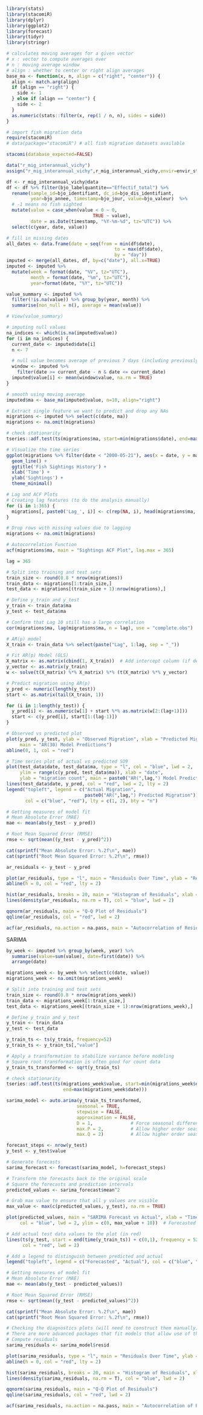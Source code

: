 ```r
library(stats)
library(stacomiR)
library(dplyr)
library(ggplot2)
library(forecast)
library(tidyr)
library(stringr)
```

```r
# calculates moving averages for a given vector
# x : vector to compute averages over
# n : moving average window
# align : whether to center or right align averages
base_ma <- function(x, n, align = c("right", "center")) {
  align <- match.arg(align)
  if (align == "right") {
    side <- 1 
  } else if (align == "center") {
    side <- 2
  }
  as.numeric(stats::filter(x, rep(1 / n, n), sides = side))
}
```

```r
# import fish migration data
require(stacomiR)
# data(package="stacomiR") # all fish migration datasets available

stacomi(database_expected=FALSE)    
```

```r
data("r_mig_interannual_vichy")
assign("r_mig_interannual_vichy",r_mig_interannual_vichy,envir=envir_stacomi)

df <- r_mig_interannual_vichy@data
df <- df %>% filter(bjo_labelquantite=="Effectif_total") %>%
  rename(sample_id=bjo_identifiant, dc_id=bjo_dis_identifiant,
         year=bjo_annee, timestamp=bjo_jour, value=bjo_valeur)  %>%
  # -1 means no fish sighted
  mutate(value = case_when(value < 0 ~ 0,
                                TRUE ~ value),
         date = as.Date(timestamp, "%Y-%m-%d", tz="UTC")) %>%
  select(c(year, date, value))

# fill in missing dates
all_dates <- data.frame(date = seq(from = min(df$date), 
                                        to = max(df$date), 
                                        by = "day"))
imputed <- merge(all_dates, df, by=c("date"), all.x=TRUE)  
imputed <- imputed %>%
  mutate(week = format(date, "%V", tz="UTC"),
         month = format(date, "%m", tz="UTC"),
         year=format(date, "%Y", tz="UTC")) 

value_summary <- imputed %>% 
  filter(!is.na(value)) %>% group_by(year, month) %>%
  summarise(non_null = n(), average = mean(value))

# View(value_summary)
```

```r
# imputing null values
na_indices <- which(is.na(imputed$value))
for (i in na_indices) {
  current_date <- imputed$date[i]
  n <- 7

  # null value becomes average of previous 7 days (including previously imputed values)
  window <- imputed %>% 
    filter(date >= current_date - n & date <= current_date)
  imputed$value[i] <- mean(window$value, na.rm = TRUE)
}

# smooth using moving average
imputed$ma <- base_ma(imputed$value, n=10, align="right")

# Extract single feature we want to predict and drop any NAs
migrations <- imputed %>% select(c(date, ma))
migrations <- na.omit(migrations) 
```

```r
# check stationarity
tseries::adf.test(ts(migrations$ma, start=min(migrations$date), end=max(migrations$date)))
```

```r
# Visualize the time series
ggplot(migrations %>% filter(date < "2000-05-21"), aes(x = date, y = ma)) +
  geom_line() +
  ggtitle('Fish Sightings History') +
  xlab('Time') +
  ylab('Sightings') +
  theme_minimal()
```

```r
# Lag and ACF Plots
# Creating lag features (to do the analysis manually)
for (i in 1:365) {
  migrations[, paste0('Lag_', i)] <- c(rep(NA, i), head(migrations$ma, -i))
}

# Drop rows with missing values due to lagging
migrations <- na.omit(migrations)

# Autocorrelation Function
acf(migrations$ma, main = "Sightings ACF Plot", lag.max = 365)
```

```r
lag = 365

# Split into training and test sets
train_size <- round(0.8 * nrow(migrations))
train_data <- migrations[1:train_size,]
test_data <- migrations[(train_size + 1):nrow(migrations),]

# Define y_train and y_test
y_train <- train_data$ma
y_test <- test_data$ma

# Confirm that Lag 10 still has a large correlation
cor(migrations$ma, lag(migrations$ma, n = lag), use = "complete.obs")
```

```r
# AR(p) model
X_train <- train_data %>% select(paste("Lag", 1:lag, sep = "_"))

# Fit AR(p) Model (OLS)
X_matrix <- as.matrix(cbind(1, X_train))  # Add intercept column (if desired)
y_vector <- as.matrix(y_train)
w <- solve(t(X_matrix) %*% X_matrix) %*% (t(X_matrix) %*% y_vector)

# Predict migration using AR(p)
y_pred <- numeric(length(y_test))
start <- as.matrix(tail(X_train, 1))

for (i in 1:length(y_test)) {
  y_pred[i] <- as.numeric(w[1] + start %*% as.matrix(w[2:(lag+1)]))
  start <- c(y_pred[i], start[1:(lag-1)])
}

# Observed vs predicted plot
plot(y_pred, y_test, ylab = "Observed Migration", xlab = "Predicted Migration", 
     main = "AR(30) Model Predictions")
abline(0, 1, col = "red")
```
```r
# Time series plot of actual vs predicted SO9
plot(test_data$date, test_data$ma, type = "l", col = "blue", lwd = 2, 
     ylim = range(c(y_pred, test_data$ma)), xlab = "date", 
     ylab = "migration count", main = paste0("AR(",lag,") Model Predictions"))
lines(test_data$date, y_pred, col = "red", lwd = 2, lty = 2)
legend("topleft", legend = c("Actual Migration", 
                             paste0("AR(",lag,") Predicted Migration")), 
       col = c("blue", "red"), lty = c(1, 2), bty = "n")

```
```r
# Getting measures of model fit
# Mean Absolute Error (MAE)
mae <- mean(abs(y_test - y_pred))

# Root Mean Squared Error (RMSE)
rmse <- sqrt(mean((y_test - y_pred)^2))

cat(sprintf("Mean Absolute Error: %.2f\n", mae))
cat(sprintf("Root Mean Squared Error: %.2f\n", rmse))
```

```r
ar_residuals <- y_test - y_pred

plot(ar_residuals, type = "l", main = "Residuals Over Time", ylab = "Residuals", xlab = "Time")
abline(h = 0, col = "red", lty = 2)

hist(ar_residuals, breaks = 20, main = "Histogram of Residuals", xlab = "Residuals", col = "gray", probability = T)
lines(density(ar_residuals, na.rm = T), col = "blue", lwd = 2)

qqnorm(ar_residuals, main = "Q-Q Plot of Residuals")
qqline(ar_residuals, col = "red", lwd = 2)

acf(ar_residuals, na.action = na.pass, main = "Autocorrelation of Residuals")
```


SARIMA

```r
by_week <- imputed %>% group_by(week, year) %>%
  summarise(value=sum(value), date=first(date)) %>%
  arrange(date)

migrations_week <- by_week %>% select(c(date, value))
migrations_week <- na.omit(migrations_week)

# Split into training and test sets
train_size <- round(0.8 * nrow(migrations_week))
train_data <- migrations_week[1:train_size,]
test_data <- migrations_week[(train_size + 1):nrow(migrations_week),]

# Define y_train and y_test
y_train <- train_data
y_test <- test_data

y_train_ts <- ts(y_train, frequency=52)
y_train_ts <- y_train_ts[,"value"]

# Apply a transformation to stabilize variance before modeling
# Square root transformation is often good for count data
y_train_ts_transformed <- sqrt(y_train_ts)
```
```r
# check stationarity
tseries::adf.test(ts(migrations_week$value, start=min(migrations_week$date), 
                     end=max(migrations_week$date)))
```

```r
sarima_model <- auto.arima(y_train_ts_transformed,
                          seasonal = TRUE,
                          stepwise = FALSE,
                          approximation = FALSE,
                          D = 1,              # Force seasonal differencing
                          max.P = 2,          # Allow higher order seasonal AR
                          max.Q = 2)          # Allow higher order seasonal MA

forecast_steps <- nrow(y_test)
y_test <- y_test$value

# Generate forecasts
sarima_forecast <- forecast(sarima_model, h=forecast_steps)

# Transform the forecasts back to the original scale
# Square the forecasts and prediction intervals
predicted_values <- sarima_forecast$mean^2
```


```r
# Grab max value to ensure that all y values are visible
max_value <- max(c(predicted_values, y_test), na.rm = TRUE)

plot(predicted_values, main = "SARIMA Forecast vs Actual", xlab = "Time", ylab = "Value", 
     col = "blue", lwd = 2, ylim = c(0, max_value + 10))  # Forecasted values in blue

# Add actual test data values to the plot (in red)
lines(ts(y_test, start = end(time(y_train_ts)) + c(0,1), frequency = 52), 
      col = "red", lwd = 2)

# Add a legend to distinguish between predicted and actual
legend("topleft", legend = c("Forecasted", "Actual"), col = c("blue", "red"), lty = 1, lwd = 2)
```
```r
# Getting measures of model fit
# Mean Absolute Error (MAE)
mae <- mean(abs(y_test - predicted_values))

# Root Mean Squared Error (RMSE)
rmse <- sqrt(mean((y_test - predicted_values)^2))

cat(sprintf("Mean Absolute Error: %.2f\n", mae))
cat(sprintf("Root Mean Squared Error: %.2f\n", rmse))
```

```r
# Checking the diagnostics plots (will need to construct them manually)
# There are more advanced packages that fit models that allow use of the tsdiag() function for diagnostics (that allow for fitting ARIMA models with the arima() function as well)
# Compute residuals
sarima_residuals <- sarima_model$resid

plot(sarima_residuals, type = "l", main = "Residuals Over Time", ylab = "Residuals", xlab = "Time")
abline(h = 0, col = "red", lty = 2)

hist(sarima_residuals, breaks = 20, main = "Histogram of Residuals", xlab = "Residuals", col = "gray", probability = T)
lines(density(sarima_residuals, na.rm = T), col = "blue", lwd = 2)

qqnorm(sarima_residuals, main = "Q-Q Plot of Residuals")
qqline(sarima_residuals, col = "red", lwd = 2)

acf(sarima_residuals, na.action = na.pass, main = "Autocorrelation of Residuals")
```

